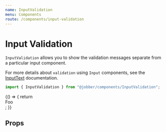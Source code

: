 ```yaml
---
name: InputValidation
menu: Components
route: /components/input-validation
---
```



# Input Validation

<ComponentStatus stage="ready" responsive="yes" accessible="yes" />

`InputValidation` allows you to show the validation messages separate from a
particular input component.

For more details about `validation` using `Input` components, see the
[InputText](/components/input-text/#validation-message) documentation.

```ts
import { InputValidation } from "@jobber/components/InputValidation";
```

<Playground>
  {() => {
    return <div>Foo</div>;
  }}
</Playground>

## Props

<Props of={InputValidation} />

